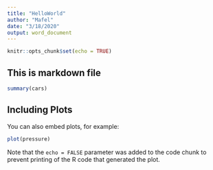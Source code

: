 ```yaml
---
title: "HelloWorld"
author: "Mafel"
date: "3/18/2020"
output: word_document
---
```


```r
knitr::opts_chunk$set(echo = TRUE)
```

## This is markdown file



```r
summary(cars)
```

## Including Plots

You can also embed plots, for example:

```r
plot(pressure)
```

Note that the `echo = FALSE` parameter was added to the code chunk to prevent printing of the R code that generated the plot.

